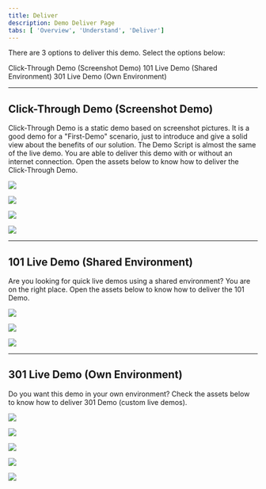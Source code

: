 ```yaml
---
title: Deliver
description: Demo Deliver Page
tabs: [ 'Overview', 'Understand', 'Deliver']
---
```



There are 3 options to deliver this demo. Select the options below:

<AnchorLinks>
  <AnchorLink>Click-Through Demo (Screenshot Demo)</AnchorLink>
  <AnchorLink>101 Live Demo (Shared Environment)</AnchorLink>
  <AnchorLink>301 Live Demo (Own Environment)</AnchorLink>
</AnchorLinks>

***

## Click-Through Demo (Screenshot Demo)

Click-Through Demo is a static demo based on screenshot pictures. It is a good demo for a "First-Demo" scenario, just to introduce and give a solid view about the benefits of our solution. The Demo Script is almost the same of the live demo. You are able to deliver this demo with or without an internet connection. Open the assets below to know how to deliver the Click-Through Demo.

<Row>

<Column colLg={4} colMd={4} noGutterMdLeft>
<ArticleCard
    color="dark"
    title="Online Demo Link"
    href="https://ibm.invisionapp.com/share/7DO0YDLTUMJ"
    author="Access the Online Demo"
    actionIcon="arrowRight"
    >

![](images/lecture.png)

</ArticleCard>
</Column>

<Column colLg={4} colMd={4} noGutterMdLeft>
<ArticleCard
    color="dark"
    title="Offline Demo File"
    href="https://ibm.box.com/s/q04olaxo1ihhwdm7unmdkel6gtj6x08c"
    author="Download the Offline Demo File"
    actionIcon="arrowRight"
    >

![](images/lecture.png)

</ArticleCard>
</Column>

<Column colLg={4} colMd={4} noGutterMdLeft>
<ArticleCard
    color="dark"
    title="Click-Through Guided Tour"
    href="https://ibm-cloud-architecture.github.io/refarch-dba/use-cases/accounts-pay/#use-case-guided-tour"
    author="How to navigate in the Demo"
    actionIcon="arrowRight"
    >

![](images/lab.png)

</ArticleCard>
</Column>

</Row>

<Row>

<Column colLg={4} colMd={4} noGutterMdLeft>
<ArticleCard
    color="dark"
    title="Demo Narration"
    href="https://ibm-cloud-architecture.github.io/refarch-dba/use-cases/accounts-pay/#full-demo-narration"
    author="Sales Pitch used in the Demo"
    actionIcon="arrowRight"
    >

![](images/lab.png)

</ArticleCard>
</Column>

</Row>

***

## 101 Live Demo (Shared Environment)

Are you looking for quick live demos using a shared environment? You are on the right place. Open the assets below to know how to deliver the 101 Demo.

<Row>

<Column colLg={4} colMd={4} noGutterMdLeft>
<ArticleCard
    color="dark"
    title="Acessing your Shared Demo Environment"
    href=" https://pages.github.ibm.com/demohub/wiab/cookbooks/reqcp4i-2020-1/"
    author="Steps to access your CP4I Demo Environment"
    actionIcon="arrowRight"
    >

![](images/cookbook.png)

</ArticleCard>
</Column>

<Column colLg={4} colMd={4} noGutterMdLeft>
<ArticleCard
    color="dark"
    title="101 Demo Guided Tour"
    href="https://ibm-cloud-architecture.github.io/refarch-dba/use-cases/accounts-pay/#use-case-guided-tour"
    author="How to navigate in the Demo"
    actionIcon="arrowRight"
    >

![](images/lab.png)

</ArticleCard>
</Column>

<Column colLg={4} colMd={4} noGutterMdLeft>
<ArticleCard
    color="dark"
    title="Demo Narration"
    href="https://ibm-cloud-architecture.github.io/refarch-dba/use-cases/accounts-pay/#full-demo-narration"
    author="Sales Pitch used in the Demo"
    actionIcon="arrowRight"
    >

![](images/lab.png)

</ArticleCard>
</Column>

</Row>

***

## 301 Live Demo (Own Environment)

Do you want this demo in your own environment? Check the assets below to know how to deliver 301 Demo (custom live demos).

<Row>

<Column colLg={4} colMd={4} noGutterMdLeft>
<ArticleCard
    color="dark"
    title="Requesting your Demo Environment"
    href=" https://pages.github.ibm.com/demohub/wiab/cookbooks/reqcp4i-2020-1/"
    author="Steps to request your CP4I Demo Environment"
    actionIcon="arrowRight"
    >

![](images/cookbook.png)

</ArticleCard>
</Column>

<Column colLg={4} colMd={4} noGutterMdLeft>
<ArticleCard
    color="dark"
    title="Configuring your Environment"
    href="https://pages.github.ibm.com/demox/cloudpak-integration/pdf/carrepair-v0.1.pdf"
    author="Prerequisites and steps to configure your Demo Environment"
    actionIcon="arrowRight"
    >

![](images/cookbook.png)

</ArticleCard>
</Column>

<Column colLg={4} colMd={4} noGutterMdLeft>
<ArticleCard
    color="dark"
    title="Demo Artifacts"
    href="https://github.com/IBM/cp4i-demos/tree/main/cognitive-car-insurance-claims"
    author="Demo Artifacts used in the Demo"
    actionIcon="arrowRight"
    >

![](images/cookbook.png)

</ArticleCard>
</Column>
</Row>

<Row>

<Column colLg={4} colMd={4} noGutterMdLeft>
<ArticleCard
    color="dark"
    title="301 Demo Guided Tour"
    href="https://ibm-cloud-architecture.github.io/refarch-dba/use-cases/accounts-pay/#use-case-guided-tour"
    author="How to navigate in the Demo"
    actionIcon="arrowRight"
    >

![](images/lab.png)

</ArticleCard>
</Column>


<Column colLg={4} colMd={4} noGutterMdLeft>
<ArticleCard
    color="dark"
    title="Demo Narration"
    href="https://ibm-cloud-architecture.github.io/refarch-dba/use-cases/accounts-pay/#full-demo-narration"
    author="Sales Pitch used in the Demo"
    actionIcon="arrowRight"
    >

![](images/lab.png)

</ArticleCard>
</Column>
</Row>

